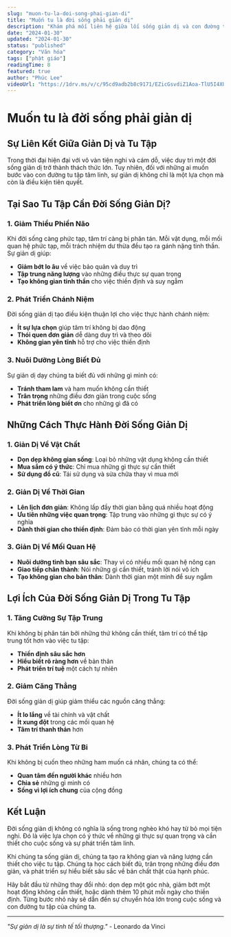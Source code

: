 ```yaml
---
slug: "muon-tu-la-doi-song-phai-gian-di"
title: "Muốn tu là đời sống phải giản dị"
description: "Khám phá mối liên hệ giữa lối sống giản dị và con đường tu tập tâm linh. Tại sao sự đơn giản trong đời sống lại là nền tảng quan trọng cho việc tu tập và phát triển tâm linh."
date: "2024-01-30"
updated: "2024-01-30"
status: "published"
category: "Văn hóa"
tags: ["phật giáo"]
readingTime: 8
featured: true
author: "Phúc Lee"
videoUrl: "https://1drv.ms/v/c/95cd9adb2b8c9171/EZicGsvdiZ1Aoa-TlU5I4XUB2jNGjBwPWVo_8oaO7ytF5g?e=kWEPO2"
---
```


# Muốn tu là đời sống phải giản dị

## **Sự Liên Kết Giữa Giản Dị và Tu Tập**

Trong thời đại hiện đại với vô vàn tiện nghi và cám dỗ, việc duy trì một đời sống giản dị trở thành thách thức lớn. Tuy nhiên, đối với những ai muốn bước vào con đường tu tập tâm linh, sự giản dị không chỉ là một lựa chọn mà còn là điều kiện tiên quyết.

## **Tại Sao Tu Tập Cần Đời Sống Giản Dị?**

### **1. Giảm Thiểu Phiền Não**

Khi đời sống càng phức tạp, tâm trí càng bị phân tán. Mỗi vật dụng, mỗi mối quan hệ phức tạp, mỗi trách nhiệm dư thừa đều tạo ra gánh nặng tinh thần. Sự giản dị giúp:

- **Giảm bớt lo âu** về việc bảo quản và duy trì
- **Tập trung năng lượng** vào những điều thực sự quan trọng
- **Tạo không gian tinh thần** cho việc thiền định và suy ngẫm

### **2. Phát Triển Chánh Niệm**

Đời sống giản dị tạo điều kiện thuận lợi cho việc thực hành chánh niệm:

- **Ít sự lựa chọn** giúp tâm trí không bị dao động
- **Thói quen đơn giản** dễ dàng duy trì và theo dõi
- **Không gian yên tĩnh** hỗ trợ cho việc thiền định

### **3. Nuôi Dưỡng Lòng Biết Đủ**

Sự giản dị dạy chúng ta biết đủ với những gì mình có:

- **Tránh tham lam** và ham muốn không cần thiết
- **Trân trọng** những điều đơn giản trong cuộc sống
- **Phát triển lòng biết ơn** cho những gì đã có

## **Những Cách Thực Hành Đời Sống Giản Dị**

### **1. Giản Dị Về Vật Chất**

- **Dọn dẹp không gian sống**: Loại bỏ những vật dụng không cần thiết
- **Mua sắm có ý thức**: Chỉ mua những gì thực sự cần thiết
- **Sử dụng đồ cũ**: Tái sử dụng và sửa chữa thay vì mua mới

### **2. Giản Dị Về Thời Gian**

- **Lên lịch đơn giản**: Không lấp đầy thời gian bằng quá nhiều hoạt động
- **Ưu tiên những việc quan trọng**: Tập trung vào những gì thực sự có ý nghĩa
- **Dành thời gian cho thiền định**: Đảm bảo có thời gian yên tĩnh mỗi ngày

### **3. Giản Dị Về Mối Quan Hệ**

- **Nuôi dưỡng tình bạn sâu sắc**: Thay vì có nhiều mối quan hệ nông cạn
- **Giao tiếp chân thành**: Nói những gì cần thiết, tránh lời nói vô ích
- **Tạo không gian cho bản thân**: Dành thời gian một mình để suy ngẫm

## **Lợi Ích Của Đời Sống Giản Dị Trong Tu Tập**

### **1. Tăng Cường Sự Tập Trung**

Khi không bị phân tán bởi những thứ không cần thiết, tâm trí có thể tập trung tốt hơn vào việc tu tập:

- **Thiền định sâu sắc hơn**
- **Hiểu biết rõ ràng hơn** về bản thân
- **Phát triển trí tuệ** một cách tự nhiên

### **2. Giảm Căng Thẳng**

Đời sống giản dị giúp giảm thiểu các nguồn căng thẳng:

- **Ít lo lắng** về tài chính và vật chất
- **Ít xung đột** trong các mối quan hệ
- **Tâm trí thanh thản** hơn

### **3. Phát Triển Lòng Từ Bi**

Khi không bị cuốn theo những ham muốn cá nhân, chúng ta có thể:

- **Quan tâm đến người khác** nhiều hơn
- **Chia sẻ** những gì mình có
- **Sống vì lợi ích chung** của cộng đồng

## **Kết Luận**

Đời sống giản dị không có nghĩa là sống trong nghèo khó hay từ bỏ mọi tiện nghi. Đó là việc lựa chọn có ý thức về những gì thực sự quan trọng và cần thiết cho cuộc sống và sự phát triển tâm linh.

Khi chúng ta sống giản dị, chúng ta tạo ra không gian và năng lượng cần thiết cho việc tu tập. Chúng ta học cách biết đủ, trân trọng những điều đơn giản, và phát triển sự hiểu biết sâu sắc về bản chất thật của hạnh phúc.

Hãy bắt đầu từ những thay đổi nhỏ: dọn dẹp một góc nhà, giảm bớt một hoạt động không cần thiết, hoặc dành thêm 10 phút mỗi ngày cho thiền định. Từng bước nhỏ này sẽ dẫn đến sự chuyển hóa lớn trong cuộc sống và con đường tu tập của chúng ta.

---

*"Sự giản dị là sự tinh tế tối thượng."* - Leonardo da Vinci